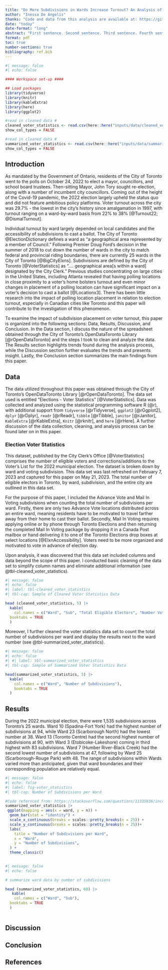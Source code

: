 ```yaml
---
title: "Do More Subdivisions in Wards Increase Turnout? An Analysis of the 2022 Toronto Municipal Election"
author: "Inessa De Angelis"
thanks: "Code and data from this analysis are available at: https://github.com/InessaDeAngelis/Toronto_Elections" 
date: "today"
date-format: "long" 
abstract: "First sentence. Second sentence. Third sentence. Fourth sentence."
format: pdf
toc: true
number-sections: true
bibliography: ref.bib
---
```


```r
#| message: false
#| echo: false

#### Workspace set-up ####

## Load packages
library(tidyverse)
library(knitr)
library(kableExtra)
library(here)
library(ggplot2)

#read in cleaned data #
cleaned_voter_statistics <- read.csv(here::here("inputs/data/cleaned_voter_statistics.csv"))
show_col_types = FALSE

#read in cleaned data #
summarized_voter_statistics <- read.csv(here::here("inputs/data/summarized_voter_statistics.csv"))
show_col_types = FALSE
```

## Introduction
As mandated by the Government of Ontario, residents of the City of Toronto went to the polls on October 24, 2022 to elect a mayor, councillors, and school board trustees. Then-sitting Mayor, John Tory sought re-election, along with a number of incumbent city councillors. Coming out of the height of the Covid-19 pandemic, the 2022 election largely upheld the status quo and did not feature ambitious policy platforms. Voter turnout across the city was 29.7% - the lowest in the city’s history since amalgamation in 1997, with turnout ranging on a ward-by-ward basis from 22% to 38% [@Turnout22; @DismalTurnout]. 

Individual turnout by ward largely depended on local candidates and the accessibility of subdivisions to cast a ballot. The City of Toronto @ElectionDictionary defines a ward as “a geographical area represented by a member of Council.” Following Premier Doug Ford’s decision in the summer of 2018 to cut down the number of wards in the city to match federal and provincial riding boundaries, there are currently 25 wards in the City of Toronto [@BigCityElxns]. Subdivisions are defined by the City of Toronto [@VoterStatistics] as “.... geographical area[s within a ward] designated by the City Clerk.” Previous studies concentrating on large cities in the United States, including Atlanta revealed that having polling locations in close proximity to a voter’s home bolsters turnout and even minor changes in placement of a polling location can have significant impact on a voter’s decision to cast a ballot [@Locationx3]. There has been little research into the impact of polling location placement in relation to election turnout, especially in Canadian cities like Toronto and this paper will contribute to the investigation of this phenomenon. 

To examine the impact of subdivision placement on voter turnout, this paper is organized into the following sections: Data, Results, Discussion, and Conclusion.  In the Data section, I discuss the nature of the spreadsheet obtained through the City of Toronto’s OpenDataToronto Library [@rOpenDataToronto] and the steps I took to clean and analyze the data. The Results section highlights trends found during the analysis process, while the Discussion section further evaluates the trends and presents insight. Lastly, the Conclusion section summarizes the main findings from this paper. 

## Data
The data utilized throughout this paper was obtained through the City of Toronto’s OpenDataToronto Library [@rOpenDataToronto]. The data set used is entitled “Elections - Voter Statistics” [@VoterStatistics]. Data was collected and analyzed using the statistical programming software R (@r), with additional support from `tidyverse` [@rTidyverse], `ggplot2` [@rGgplot2], `dplyr` [@rDplyr], `readr` [@rReadr], `tibble` [@rTibble], `janitor` [@rJanitor], `KableExtra` [@rKableExtra], `Knitr` [@rknitr], and `here` [@rHere]. A further discussion of the data collection, cleaning, and analysis process can be found later on in this paper. 

### Election Voter Statistics
This dataset, published by the City Clerk's Office [@VoterStatistics] comprises the number of eligible voters and corrections/additions to the Voter’s List for the 2022 municipal election. The dataset is broken down by ward and voting subdivision. This data set was last refreshed on February 7, 2023 and captured for this paper on May 21, 2023. The total number of eligible electors in Toronto, by ward, subdivision, and the entire city are outlined in this data set. 

For the purpose of this paper, I included the Advance Vote and Mail In Voting subdivisions when counting the total number of subdivisions per ward. Firstly, there are only two Advance Vote locations distributed across an entire ward, meaning residents have to be motivated to travel farther away from their home to cast their ballot. Secondly, Mail In Voting requires applying online or by phone through Toronto Elections and then returning the completed Mail In Voting package by dropping it in a Canada Post mailbox or hand delivering it to one of the Toronto Elections drop boxes at select locations [@ElxnAccessibility]. Voters need to be more organized and motivated to vote in advance of election day.  

Upon analysis, it was discovered that this data set included columns and data beyond the scope of this paper. I conducted basic cleaning of the data set to simplify column names and eliminate additional information (see @tbl-cleaned_voter_statistics).

```r
#| message: false
#| echo: false
#| label: tbl-cleaned_voter_statistics
#| tbl-cap: Sample of Cleaned Voter Statistics Data

head (cleaned_voter_statistics, 5) |>
  kable(
    col.names = c("Ward", "Sub", "Total Eligible Electors",	"Number Voted",	"Percent Voted"),
  booktabs = TRUE
  )
```

Moreover, I further cleaned the voter statistics data set to count the total number of subdivisions per ward and display the results next to the ward number (see @tbl-summarized_voter_statistics).

```r
#| message: false
#| echo: false
#| #| label: tbl-summarized_voter_statistics
#| tbl-cap: Sample of Summarized Voter Statistics Data

head(summarized_voter_statistics, 5) |>
  kable(
    col.names = c("Ward", "Number of Subdivisions"), 
    booktabs = TRUE
  )
```

## Results
During the 2022 municipal election, there were 1,535 subdivisions across Toronto's 25 wards. Ward 10 (Spadina-Fort York) had the highest number of subdivisions at 94, while Ward 23 (Scarborough North) had the lowest number at 38. Ward 13 (Toronto Centre) had the second highest number of subdivisions at 90, with Ward 3 (Etobicoke-Lakeshore) coming in third highest with 83 subdivisions. Ward 7 (Humber River-Black Creek) had the second lowest number of subdivisions at 47, following by Ward 25 (Scarborough-Rouge Park) with 48. The range of subdivisions within Wards varied more than anticipated, given that ward boundaries and their corresponding population are relatively equal.

```r
#| message: false
#| echo: false
#| label: fig-voter_statistics
#| tbl-cap: Number of Subdivisions per Ward

#Code refernced from: https://stackoverflow.com/questions/11335836/increase-number-of-axis-ticks
summarized_voter_statistics |>
 ggplot(mapping = aes(x = ward, y = n)) +
  geom_bar(stat = "identity") +
  scale_x_continuous(breaks = scales::pretty_breaks(n = 25)) +
  scale_y_continuous(breaks = scales::pretty_breaks(n = 25))+
  labs(
    title = "Number of Subdivisions per Ward",
    x = "Ward",
    y = "Number of Subdivisions",
  ) +
  theme_classic() 
  

```


```r
#| message: false
#| echo: false

# summarize ward data by number of subdivisions

head (summarized_voter_statistics, 60) |>
   kable(
    col.names = c("Ward", "Sub"),
  booktabs = TRUE
  )
  
```
## Discussion


## Conclusion


## References
